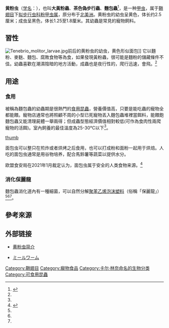 {{speciesbox
| image = Tenebrio molitor MHNT.jpg
| image_width = 240px
| taxon = Tenebrio molitor
| authority = [[Carolus_Linnaeus|Linnaeus]], 1758
}}
'''黄粉虫'''（[[学名|学名]]：''{{sname|Tenebrio molitor}}''），也叫'''大黃粉蟲'''、'''茶色偽步行蟲'''、'''麵包蟲'''<ref name=農業試驗所>{{cite news |url=http://azai.tari.gov.tw/AIsearch/datasheet.html?id=181 |work=台灣農業試驗所 |title=茶色偽步行蟲 |accessdate=2020-05-12 |archive-date=2020-05-25 |archive-url=https://web.archive.org/web/20200525085407/http://azai.tari.gov.tw/AIsearch/datasheet.html?id=181 |dead-url=no }}</ref>，是一种[[甲虫|甲虫]]，属于[[鞘翅目|鞘翅目]]下[[拟步行虫科|拟步行虫科]][[粉甲虫属|粉甲虫属]]，原分布于[[北美洲|北美洲]]。黄粉虫的幼虫呈黄色，体长约2.5厘米；成虫呈黑色，体长1.25至1.8厘米。其幼蟲是常見的寵物飼料。

==習性==
[[File:Tenebrio_molitor_larvae.jpg|thumb]]前后的黄粉虫的幼虫，黄色形似面包]]
它以麵粉、麥麩、麵包、腐敗食物等為食，如果發現黃粉蟲，很可能是麵粉的儲藏條件不佳。幼蟲喜歡在潮濕陰暗的地方活動，成蟲也是夜行性的，爬行迅速，會飛。<ref name=農業試驗所/>

==用途==
=== 食用 ===
被稱為麵包蟲的幼蟲期是很熱門的[[食用昆蟲|食用昆蟲]]，營養價值高，只要是能吃蟲的寵物全都能餵。寵物店通常也將照顧不周的小型已死寵物丟入麵包蟲堆裡當餌料，能餵飽麵包蟲又能清理屍體一舉兩得；但成蟲型態經濟價值相對較低(可作為食肉性兩爬寵物的活餌)。室內飼養的最佳溫度為25-30℃以下<ref name=農業試驗所/>。

[[file:Tenebrio_molitor_MHNT_Fronton.jpg|thumb]]

面包虫可以整只在煎炸或者烘烤之后食用，也可以打成粉和面粉一起用于烘焙。人吃的面包虫通常是用谷物培养，配合馬鈴薯等蔬菜以提供水分。

欧盟食安局在2021年1月裁定认为，面包虫属于安全的人类食物来源。<ref>{{Cite news|last=Boffey|first=Daniel|date=2021-01-13|title=Yellow mealworm safe for humans to eat, says EU food safety agency|language=en-GB|work=The Guardian|url=https://www.theguardian.com/environment/2021/jan/13/yellow-mealworm-safe-for-humans-to-eat-says-eu-food-safety-agency|access-date=2021-01-15|issn=0261-3077}}</ref>

=== 消化保麗龍 ===
麵包蟲消化道內有一種細菌，可以自然分解[[聚苯乙烯|聚苯乙烯]][[泡沫塑料|泡沫塑料]]（俗稱「保麗龍」）<ref name="聯合報"/><ref name="ltn-279814"/><ref name="taiwantoday-51062-427"/>。

== 參考來源 ==
{{reflist|1| refs=
<ref name="聯合報">{{cite news |url=http://mag.udn.com/mag/campus/storypage.jsp?f_ART_ID=177540 |work=[[聯合報|聯合報]] |title=麵包蟲吃保麗龍 高二女養蟲證明 |date=2009-02-14 |archiveurl=https://archive.is/20120710165547/http://mag.udn.com/mag/campus/storypage.jsp?f_ART_ID=177540 |archivedate=2012-07-10 |deadurl=yes }}</ref>

<ref name="ltn-279814">{{cite news| url= http://news.ltn.com.tw/news/life/paper/279814 |title= 麵包蟲吃保麗龍 高二生解謎 |author= 陳宣瑜 | location= 台北|publisher= [[自由時報|自由時報]] | date= 2009-02-14}}</ref>

<ref name="taiwantoday-51062-427">{{cite news | url= http://taiwantoday.tw/ct.asp?xItem=51062&ctNode=427 | title= Mealworm science project could help environment |author= Jean Yueh | location= Taiwan |publisher= Taiwan Today | date= 2009-05-22}}</ref>
}}

== 外部链接 ==
{{wikispecies|Tenebrio molitor|黄粉虫}}
{{commons|Tenebrio molitor|黄粉虫}}
*{{en}}[https://web.archive.org/web/20040603084901/http://insected.arizona.edu/mealinfo.htm 黄粉虫简介]
*{{日文}}[https://ja.wikipedia.org/wiki/%E3%83%9F%E3%83%BC%E3%83%AB%E3%83%AF%E3%83%BC%E3%83%A0 ミールワーム]{{Wayback|url=https://ja.wikipedia.org/wiki/%E3%83%9F%E3%83%BC%E3%83%AB%E3%83%AF%E3%83%BC%E3%83%A0 |date=20170101075411 }}
{{Taxonbar|from=Q225965}}

[[Category:鞘翅目|Category:鞘翅目]]
[[Category:寵物食品|Category:寵物食品]]
[[Category:卡尔·林奈命名的生物分类|Category:卡尔·林奈命名的生物分类]]
[[Category:可食用昆蟲|Category:可食用昆蟲]]